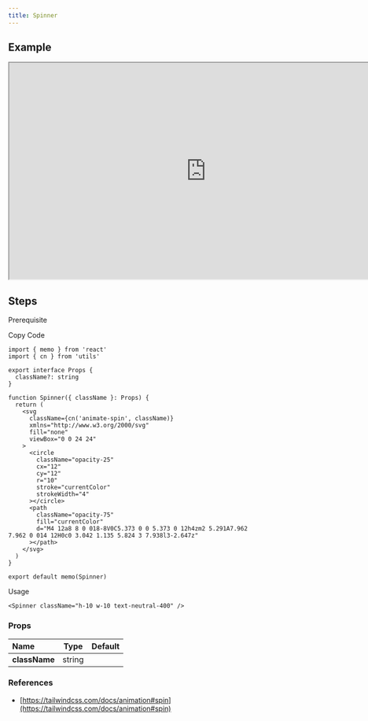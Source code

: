 ```yaml
---
title: Spinner
---
```


## Example

<iframe
  src="https://workshop.kidow.me/?path=/docs/components-spinner-v1--docs"
  width="800"
  height="440"
></iframe>

## Steps

<Steps>

<Step>Prerequisite</Step>

<Blocks>
  <ModalBlock icon="utils" name="cn" slug="/utils/cn" />
</Blocks>

<Step>Copy Code</Step>

```tsx title="components/Spinner/index.tsx"
import { memo } from 'react'
import { cn } from 'utils'

export interface Props {
  className?: string
}

function Spinner({ className }: Props) {
  return (
    <svg
      className={cn('animate-spin', className)}
      xmlns="http://www.w3.org/2000/svg"
      fill="none"
      viewBox="0 0 24 24"
    >
      <circle
        className="opacity-25"
        cx="12"
        cy="12"
        r="10"
        stroke="currentColor"
        strokeWidth="4"
      ></circle>
      <path
        className="opacity-75"
        fill="currentColor"
        d="M4 12a8 8 0 018-8V0C5.373 0 0 5.373 0 12h4zm2 5.291A7.962 7.962 0 014 12H0c0 3.042 1.135 5.824 3 7.938l3-2.647z"
      ></path>
    </svg>
  )
}

export default memo(Spinner)
```

<Step>Usage</Step>

```tsx
<Spinner className="h-10 w-10 text-neutral-400" />
```

</Steps>

### Props

| Name          |  Type  | Default |
| :------------ | :----: | :-----: |
| **className** | string |         |

### References

- [https://tailwindcss.com/docs/animation#spin](https://tailwindcss.com/docs/animation#spin)
